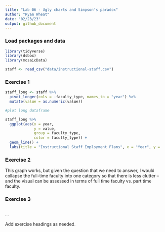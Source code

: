 ```yaml
---
title: "Lab 06 - Ugly charts and Simpson's paradox"
author: "Ryan Wheat"
date: "02/23/23"
output: github_document
---
```


### Load packages and data

```r
library(tidyverse) 
library(dsbox)
library(mosaicData) 
```

```r
staff <- read_csv("data/instructional-staff.csv")
```


### Exercise 1

```r

staff_long <- staff %>%
  pivot_longer(cols = -faculty_type, names_to = "year") %>%
  mutate(value = as.numeric(value))

#plot long dataframe

staff_long %>%
  ggplot(aes(x = year,
             y = value,
             group = faculty_type,
             color = faculty_type)) +
  geom_line() +
  labs(title = "Instructional Staff Employment Plans", x = "Year", y = "Percentage of Hires", color = "Faculty Type")

```


### Exercise 2

This graph works, but given the question that we need to answer, I would collapse the full-time faculty into one category so that there is less clutter -- and the visual can be assessed in terms of full time faculty vs. part time faculty.


### Exercise 3

```r

```

...

Add exercise headings as needed.
